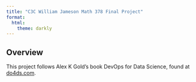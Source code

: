 ```yaml
---
title: "C3C William Jameson Math 378 Final Project"
format:
  html:
    theme: darkly
---
```


## Overview

This project follows Alex K Gold's book DevOps for Data Science, found at [do4ds.com](https://do4ds.com/).
